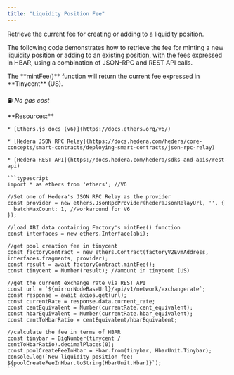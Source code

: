 ```yaml
---
title: "Liquidity Position Fee"
---
```


Retrieve the current fee for creating or adding to a liquidity position.

The following code demonstrates how to retrieve the fee for minting a new liquidity position or adding to an existing position, with the fees expressed in HBAR, using a combination of JSON-RPC and REST API calls.

<Info>
  The **mintFee()** function will return the current fee expressed in **Tinycent** (US).
</Info>

⛽ *No gas cost*

<Tabs>
  <Tab title="Typescript">
    **Resources:**

    * [Ethers.js docs (v6)](https://docs.ethers.org/v6/)

    * [Hedera JSON RPC Relay](https://docs.hedera.com/hedera/core-concepts/smart-contracts/deploying-smart-contracts/json-rpc-relay)

    * [Hedera REST API](https://docs.hedera.com/hedera/sdks-and-apis/rest-api)

    ```typescript
    import * as ethers from 'ethers'; //V6

    //Set one of Hedera's JSON RPC Relay as the provider
    const provider = new ethers.JsonRpcProvider(hederaJsonRelayUrl, '', {
      batchMaxCount: 1, //workaround for V6
    });

    //load ABI data containing Factory's mintFee() function
    const interfaces = new ethers.Interface(abi);

    //get pool creation fee in tinycent
    const factoryContract = new ethers.Contract(factoryV2EvmAddress, interfaces.fragments, provider);
    const result = await factoryContract.mintFee();
    const tinycent = Number(result); //amount in tinycent (US)

    //get the current exchange rate via REST API
    const url = `${mirrorNodeBaseUrl}/api/v1/network/exchangerate`;
    const response = await axios.get(url);
    const currentRate = response.data.current_rate;
    const centEquivalent = Number(currentRate.cent_equivalent);
    const hbarEquivalent = Number(currentRate.hbar_equivalent);
    const centToHbarRatio = centEquivalent/hbarEquivalent;

    //calculate the fee in terms of HBAR
    const tinybar = BigNumber(tinycent / centToHbarRatio).decimalPlaces(0);
    const poolCreateFeeInHbar = Hbar.from(tinybar, HbarUnit.Tinybar);
    console.log(`New liquidity position fee: ${poolCreateFeeInHbar.toString(HbarUnit.Hbar)}`);
    ```
  </Tab>
</Tabs>